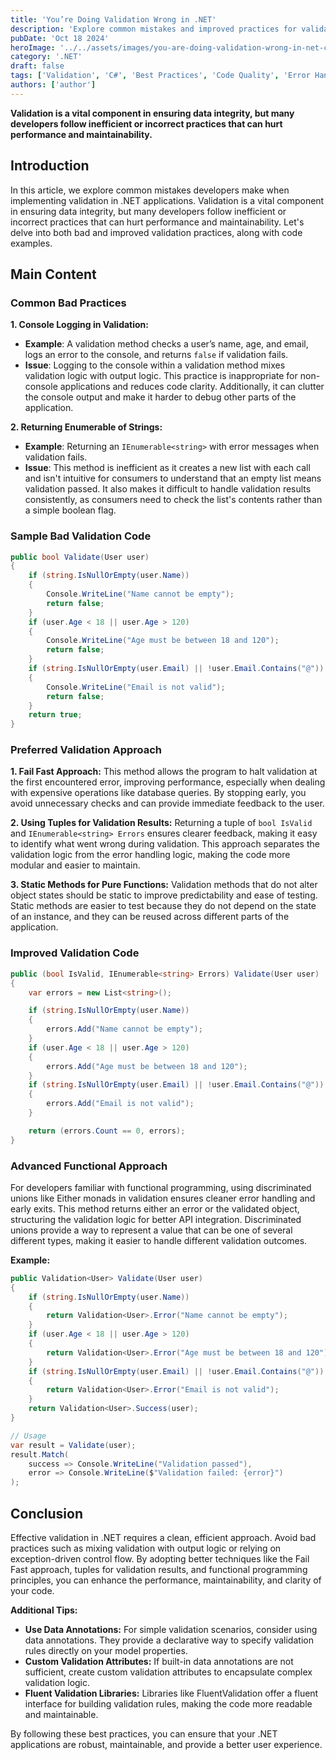```yaml
---
title: 'You’re Doing Validation Wrong in .NET'
description: 'Explore common mistakes and improved practices for validation in .NET applications.'
pubDate: 'Oct 18 2024'
heroImage: '../../assets/images/you-are-doing-validation-wrong-in-net-code.jpg'
category: '.NET'
draft: false
tags: ['Validation', 'C#', 'Best Practices', 'Code Quality', 'Error Handling']
authors: ['author']
---
```


**Validation is a vital component in ensuring data integrity, but many developers follow inefficient or incorrect practices that can hurt performance and maintainability.**

## Introduction

In this article, we explore common mistakes developers make when implementing validation in .NET applications. Validation is a vital component in ensuring data integrity, but many developers follow inefficient or incorrect practices that can hurt performance and maintainability. Let's delve into both bad and improved validation practices, along with code examples.

## Main Content

### Common Bad Practices

**1. Console Logging in Validation:**
- **Example**: A validation method checks a user’s name, age, and email, logs an error to the console, and returns `false` if validation fails.
- **Issue**: Logging to the console within a validation method mixes validation logic with output logic. This practice is inappropriate for non-console applications and reduces code clarity. Additionally, it can clutter the console output and make it harder to debug other parts of the application.

**2. Returning Enumerable of Strings:**
- **Example**: Returning an `IEnumerable<string>` with error messages when validation fails.
- **Issue**: This method is inefficient as it creates a new list with each call and isn't intuitive for consumers to understand that an empty list means validation passed. It also makes it difficult to handle validation results consistently, as consumers need to check the list's contents rather than a simple boolean flag.

### Sample Bad Validation Code

```csharp
public bool Validate(User user)
{
    if (string.IsNullOrEmpty(user.Name))
    {
        Console.WriteLine("Name cannot be empty");
        return false;
    }
    if (user.Age < 18 || user.Age > 120)
    {
        Console.WriteLine("Age must be between 18 and 120");
        return false;
    }
    if (string.IsNullOrEmpty(user.Email) || !user.Email.Contains("@"))
    {
        Console.WriteLine("Email is not valid");
        return false;
    }
    return true;
}
```

### Preferred Validation Approach

**1. Fail Fast Approach:**
This method allows the program to halt validation at the first encountered error, improving performance, especially when dealing with expensive operations like database queries. By stopping early, you avoid unnecessary checks and can provide immediate feedback to the user.

**2. Using Tuples for Validation Results:**
Returning a tuple of `bool IsValid` and `IEnumerable<string> Errors` ensures clearer feedback, making it easy to identify what went wrong during validation. This approach separates the validation logic from the error handling logic, making the code more modular and easier to maintain.

**3. Static Methods for Pure Functions:**
Validation methods that do not alter object states should be static to improve predictability and ease of testing. Static methods are easier to test because they do not depend on the state of an instance, and they can be reused across different parts of the application.

### Improved Validation Code

```csharp
public (bool IsValid, IEnumerable<string> Errors) Validate(User user)
{
    var errors = new List<string>();

    if (string.IsNullOrEmpty(user.Name))
    {
        errors.Add("Name cannot be empty");
    }
    if (user.Age < 18 || user.Age > 120)
    {
        errors.Add("Age must be between 18 and 120");
    }
    if (string.IsNullOrEmpty(user.Email) || !user.Email.Contains("@"))
    {
        errors.Add("Email is not valid");
    }

    return (errors.Count == 0, errors);
}
```

### Advanced Functional Approach

For developers familiar with functional programming, using discriminated unions like Either monads in validation ensures cleaner error handling and early exits. This method returns either an error or the validated object, structuring the validation logic for better API integration. Discriminated unions provide a way to represent a value that can be one of several different types, making it easier to handle different validation outcomes.

**Example:**

```csharp
public Validation<User> Validate(User user)
{
    if (string.IsNullOrEmpty(user.Name))
    {
        return Validation<User>.Error("Name cannot be empty");
    }
    if (user.Age < 18 || user.Age > 120)
    {
        return Validation<User>.Error("Age must be between 18 and 120");
    }
    if (string.IsNullOrEmpty(user.Email) || !user.Email.Contains("@"))
    {
        return Validation<User>.Error("Email is not valid");
    }
    return Validation<User>.Success(user);
}

// Usage
var result = Validate(user);
result.Match(
    success => Console.WriteLine("Validation passed"),
    error => Console.WriteLine($"Validation failed: {error}")
);
```

## Conclusion

Effective validation in .NET requires a clean, efficient approach. Avoid bad practices such as mixing validation with output logic or relying on exception-driven control flow. By adopting better techniques like the Fail Fast approach, tuples for validation results, and functional programming principles, you can enhance the performance, maintainability, and clarity of your code.

**Additional Tips:**
- **Use Data Annotations:** For simple validation scenarios, consider using data annotations. They provide a declarative way to specify validation rules directly on your model properties.
- **Custom Validation Attributes:** If built-in data annotations are not sufficient, create custom validation attributes to encapsulate complex validation logic.
- **Fluent Validation Libraries:** Libraries like FluentValidation offer a fluent interface for building validation rules, making the code more readable and maintainable.

By following these best practices, you can ensure that your .NET applications are robust, maintainable, and provide a better user experience.
